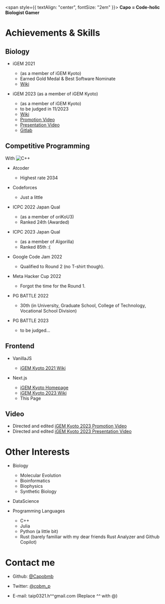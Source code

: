 
<Container>
<Hero imageSrc={heiho_capo} />

<span style={{ textAlign: "center", fontSize: "2em" }}>
  **Capo = Code-holic Biologist Gamer**
</span>

# Achievements & Skills

## Biology

- iGEM 2021 

  - (as a member of iGEM Kyoto)
  - Earned Gold Medal & Best Software Nominate
  - [Wiki](https://2021.igem.org/Team:Kyoto)

- iGEM 2023 (as a member of iGEM Kyoto)

  - (as a member of iGEM Kyoto)
  - to be judged in 11/2023
  - [Wiki](https://2023.igem.wiki/kyoto)
  - [Promotion Video](https://video.igem.org/w/eaf4f647-2ae2-47dd-a1b7-79917cc15cb6)
  - [Presentation Video](https://video.igem.org/w/rgTnxoL6HzMxtvEphNzwX2)
  - [Gitlab](https://gitlab.igem.org/2023/kyoto)

## Competitive Programming

With <Image src={cpp_logo} alt="C++" width={cpp_logo.width/25} height={cpp_logo.height/25}/>

- Atcoder

  - Highest rate 2034

- Codeforces

  - Just a little

- ICPC 2022 Japan Qual

  - (as a member of oriKoU3)
  - Ranked 24th (Awarded)

- ICPC 2023 Japan Qual

  - (as a member of Algorilla)
  - Ranked 85th :(

- Google Code Jam 2022

  - Qualified to Round 2 (no T-shirt though).

- Meta Hacker Cup 2022

  - Forgot the time for the Round 1.

- PG BATTLE 2022

  - 30th (in University, Graduate School, College of Technology, Vocational School Division)

- PG BATTLE 2023
  - to be judged...

## Frontend

- VanillaJS

  - [iGEM Kyoto 2021 Wiki](https://2021.igem.org/Team:Kyoto)

- Next.js
  - [iGEM Kyoto Homepage](https://igemkyotoofficial.github.io)
  - [iGEM Kyoto 2023 Wiki](https://2023.igem.wiki/kyoto)
  - This Page

## Video
- Directed and edited [iGEM Kyoto 2023 Promotion Video](https://video.igem.org/w/eaf4f647-2ae2-47dd-a1b7-79917cc15cb6)
- Directed and edited [iGEM Kyoto 2023 Presentation Video](https://video.igem.org/w/rgTnxoL6HzMxtvEphNzwX2)

# Other Interests

- Biology

  - Molecular Evolution
  - Bioinformatics
  - Biophysics
  - Synthetic Biology

- DataScience

- Programming Languages
  - C++
  - Julia
  - Python (a little bit)
  - Rust (barely familiar with my dear friends Rust Analyzer and Github Copilot)

# Contact me

- Github: [@Capobmb](https://github.com/Capobmb)

- Twitter: [@cpbm_p](https://twitter.com/cpbm_p)

- E-mail: taip0321.h^^gmail.com (Replace _^^_ with @)

</Container>
